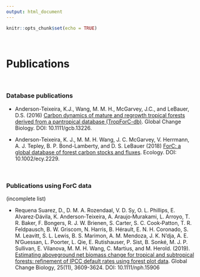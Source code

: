 ```yaml
---
output: html_document
---
```


```r
knitr::opts_chunk$set(echo = TRUE)
```
<br>

# Publications
<br>

### Database publications

* Anderson-Teixeira, K.J., Wang, M. M. H., McGarvey, J.C., and LeBauer, D.S. (2016) [Carbon dynamics of mature and regrowth tropical forests derived from a pantropical database (TropForC-db)](http://dx.doi.org/10.1111/gcb.13226). Global Change Biology. DOI: 10.1111/gcb.13226.

* Anderson-Teixeira, K. J., M. M. H. Wang, J. C. McGarvey, V. Herrmann, A. J. Tepley, B. P. Bond-Lamberty, and D. S. LeBauer (2018) [ForC: a global database of forest carbon stocks and fluxes](https://esajournals.onlinelibrary.wiley.com/doi/10.1002/ecy.2229). Ecology. DOI: 10.1002/ecy.2229.

<br>

### Publications using ForC data
(incomplete list)

* Requena Suarez, D., D. M. A. Rozendaal, V. D. Sy, O. L. Phillips, E. Alvarez‐Dávila, K. Anderson‐Teixeira, A. Araujo‐Murakami, L. Arroyo, T. R. Baker, F. Bongers, R. J. W. Brienen, S. Carter, S. C. Cook‐Patton, T. R. Feldpausch, B. W. Griscom, N. Harris, B. Hérault, E. N. H. Coronado, S. M. Leavitt, S. L. Lewis, B. S. Marimon, A. M. Mendoza, J. K. N’dja, A. E. N’Guessan, L. Poorter, L. Qie, E. Rutishauser, P. Sist, B. Sonké, M. J. P. Sullivan, E. Vilanova, M. M. H. Wang, C. Martius, and M. Herold. (2019). [Estimating aboveground net biomass change for tropical and subtropical forests: refinement of IPCC default rates using forest plot data](https://onlinelibrary.wiley.com/doi/abs/10.1111/gcb.14767). Global Change Biology, 25(11), 3609-3624. DOI: 10.1111/nph.15906
